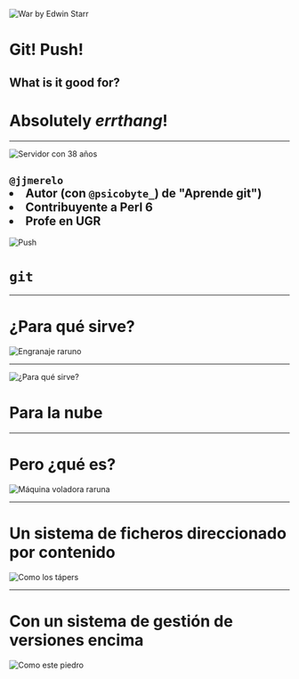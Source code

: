 
<Head>
  <title>Git! Push</title>
  <meta name='twitter:site' content='@jjmerelo' />
  <meta name='twitter:title' content='Git! Push! What is it good for?' />
  <meta name='twitter:description' content='Absolutely everything!' />
  <link href="https://fonts.googleapis.com/css?family=Koho|Open+Sans" rel="stylesheet" /> 
</Head>



![War by Edwin Starr](https://upload.wikimedia.org/wikipedia/en/1/19/Edwin-starr-war-single-1970.jpg)
# Git! Push!
## What is it good for?
# Absolutely *errthang*!
---
![Servidor con 38 años](https://farm1.staticflickr.com/3/5119753_0dd1c36628_o_d.jpg)

`@jjmerelo`
<Appear>
    <li>Autor (con <code>@psicobyte_</code>) de "Aprende git")</li>
    <li>Contribuyente a Perl 6</li>
    <li>Profe en UGR</li>
</Appear>
---

![Push](https://farm2.staticflickr.com/1937/43783892920_78ee9bef50_h_d.jpg)

# `git`
---

# ¿Para qué sirve?

![Engranaje raruno](https://farm5.staticflickr.com/4727/25523339178_1eea0ad936_k_d.jpg)


---

![¿Para qué sirve?](https://farm5.staticflickr.com/4810/31993107578_77df74653c_k_d.jpg)

# Para la nube

---

# Pero ¿qué es?

![Máquina voladora raruna](https://farm2.staticflickr.com/1952/30925081597_38b467b933_k_d.jpg)

---

# Un sistema de ficheros direccionado por contenido

![Como los tápers](https://farm1.staticflickr.com/701/31782788926_0798f4eb0b_k_d.jpg)

---

# Con un sistema de gestión de versiones encima

![Como este piedro](https://farm9.staticflickr.com/8601/16187820372_6eb950631c_k_d.jpg)
